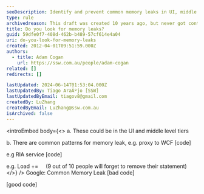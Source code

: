 ```yaml
---
seoDescription: Identify and prevent common memory leaks in UI, middle tiers and RIA services with best practices.
type: rule
archivedreason: This draft was created 10 years ago, but never got content
title: Do you look for memory leaks?
guid: 59dfe0f7-408d-462b-b489-57cf614e4a04
uri: do-you-look-for-memory-leaks
created: 2012-04-01T09:51:59.000Z
authors:
  - title: Adam Cogan
    url: https://ssw.com.au/people/adam-cogan
related: []
redirects: []

lastUpdated: 2024-06-14T01:53:04.000Z
lastUpdatedBy: Tiago AraÃºjo [SSW]
lastUpdatedByEmail: tiagov8@gmail.com
createdBy: LuZhang
createdByEmail: LuZhang@ssw.com.au
isArchived: false
---
```


<introEmbed
  body={<>
a. These
could be in the UI and middle level tiers

b. There
are common patterns for memory leak, e.g. proxy to WCF [code]

e.g RIA service [code]

e.g. Load +=     (9 out of 10 people will forget to remove their statement)
  </>}
/>
Google: Common Memory Leak
[bad
code]

[good
code]
